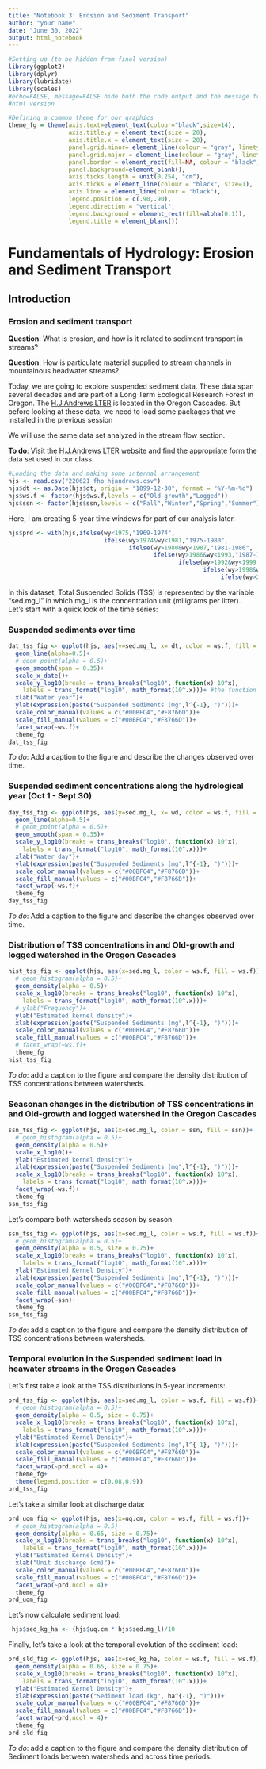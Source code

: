 ```yaml
---
title: "Notebook 3: Erosion and Sediment Transport"
author: "your name"
date: "June 30, 2022"
output: html_notebook
---
```


```r
#Setting up (to be hidden from final version)
library(ggplot2)
library(dplyr)
library(lubridate)
library(scales)
#echo=FALSE, message=FALSE hide both the code output and the message from the 
#html version
```

```r
#Defining a common theme for our graphics
theme_fg = theme(axis.text=element_text(colour="black",size=14),
                 axis.title.y = element_text(size = 20),
                 axis.title.x = element_text(size = 20),
                 panel.grid.minor= element_line(colour = "gray", linetype = "dotted"), 
                 panel.grid.major = element_line(colour = "gray", linetype = "dashed"),
                 panel.border = element_rect(fill=NA, colour = "black", size=1),
                 panel.background=element_blank(),
                 axis.ticks.length = unit(0.254, "cm"),
                 axis.ticks = element_line(colour = "black", size=1), 
                 axis.line = element_line(colour = "black"),
                 legend.position = c(.90,.90),
                 legend.direction = "vertical",
                 legend.background = element_rect(fill=alpha(0.1)),
                 legend.title = element_blank())
```
 

# Fundamentals of Hydrology: Erosion and Sediment Transport

## Introduction

### Erosion and sediment transport

**Question**: What is erosion, and how is it related to sediment transport in streams? 

**Question**: How is particulate material supplied to stream channels in mountainous headwater streams?

Today, we are going to explore suspended sediment data. These data span several decades and are part of a Long Term Ecological Research Forest in Oregon. The [H.J.Andrews LTER](https://andrewsforest.oregonstate.edu/) is located in the Oregon Cascades. But before looking at these data, we need to load some packages that we installed in the previous session

We will use the same data set analyzed in the stream flow section.

**To do**: Visit the [H.J.Andrews LTER](https://andrewsforest.oregonstate.edu/) website and find the appropriate form the data set used in our class. 

```r
#Loading the data and making some internal arrangement
hjs <- read.csv("220621_fho_hjandrews.csv")
hjs$dt <- as.Date(hjs$dt, origin = "1899-12-30", format = "%Y-%m-%d")
hjs$ws.f <- factor(hjs$ws.f,levels = c("Old-growth","Logged"))
hjs$ssn <- factor(hjs$ssn,levels = c("Fall","Winter","Spring","Summer"))
```

Here, I am creating 5-year time windows for part of our analysis later.

```r
hjs$prd <- with(hjs,ifelse(wy<1975,"1969-1974",
                           ifelse(wy>1974&wy<1981,"1975-1980",
                                  ifelse(wy>1980&wy<1987,"1981-1986",
                                         ifelse(wy>1986&wy<1993,"1987-1992", 
                                                ifelse(wy>1992&wy<1999,"1993-1998",
                                                       ifelse(wy>1998&wy<2005,"1999-2004",
                                                            ifelse(wy>2004&wy<2011,"2005-2010","2011+"))))))))
```

In this dataset, Total Suspended Solids (TSS) is represented by the variable "sed.mg_l" in which mg_l is the concentration unit (miligrams per litter). Let's start with a quick look of the time series:

### Suspended sediments over time

```r
dat_tss_fig <- ggplot(hjs, aes(y=sed.mg_l, x= dt, color = ws.f, fill = ws.f))+
  geom_line(alpha=0.5)+
  # geom_point(alpha = 0.5)+
  geom_smooth(span = 0.35)+
  scale_x_date()+
  scale_y_log10(breaks = trans_breaks("log10", function(x) 10^x),
    labels = trans_format("log10", math_format(10^.x)))+ #the function trans_breaks comes with the package scales
  xlab("Water year")+
  ylab(expression(paste("Suspended Sediments (mg",l^{-1}, ")")))+
  scale_color_manual(values = c("#00BFC4","#F8766D"))+
  scale_fill_manual(values = c("#00BFC4","#F8766D"))+
  facet_wrap(~ws.f)+
  theme_fg
dat_tss_fig
```

*To do*: Add a caption to the figure and describe the changes observed over time.

### Suspended sediment concentrations along the hydrological year (Oct 1 - Sept 30)

```r
day_tss_fig <- ggplot(hjs, aes(y=sed.mg_l, x= wd, color = ws.f, fill = ws.f))+
  geom_line(alpha=0.5)+
  # geom_point(alpha = 0.5)+
  geom_smooth(span = 0.35)+
  scale_y_log10(breaks = trans_breaks("log10", function(x) 10^x),
    labels = trans_format("log10", math_format(10^.x)))+
  xlab("Water day")+
  ylab(expression(paste("Suspended Sediments (mg",l^{-1}, ")")))+
  scale_color_manual(values = c("#00BFC4","#F8766D"))+
  scale_fill_manual(values = c("#00BFC4","#F8766D"))+
  facet_wrap(~ws.f)+
  theme_fg
day_tss_fig
```

*To do*: Add a caption to the figure and describe the changes observed over time.

### Distribution of TSS concentrations in and Old-growth and logged watershed in the Oregon Cascades

```r
hist_tss_fig <- ggplot(hjs, aes(x=sed.mg_l, color = ws.f, fill = ws.f))+
  # geom_histogram(alpha = 0.5)+
  geom_density(alpha = 0.5)+
  scale_x_log10(breaks = trans_breaks("log10", function(x) 10^x),
    labels = trans_format("log10", math_format(10^.x)))+
  # ylab("Frequency")+
  ylab("Estimated kernel density")+
  xlab(expression(paste("Suspended Sediments (mg",l^{-1}, ")")))+
  scale_color_manual(values = c("#00BFC4","#F8766D"))+
  scale_fill_manual(values = c("#00BFC4","#F8766D"))+
  # facet_wrap(~ws.f)+
  theme_fg
hist_tss_fig
```

*To do*: add a caption to the figure and compare the density distribution of TSS concentrations between watersheds.

### Seasonan changes in the distribution of TSS concentrations in and Old-growth and logged watershed in the Oregon Cascades

```r
ssn_tss_fig <- ggplot(hjs, aes(x=sed.mg_l, color = ssn, fill = ssn))+
  # geom_histogram(alpha = 0.5)+
  geom_density(alpha = 0.5)+
  scale_x_log10()+
  ylab("Estimated kernel density")+
  xlab(expression(paste("Suspended Sediments (mg",l^{-1}, ")")))+
  scale_x_log10(breaks = trans_breaks("log10", function(x) 10^x),
    labels = trans_format("log10", math_format(10^.x)))+
  facet_wrap(~ws.f)+
  theme_fg
ssn_tss_fig
```

Let's compare both watersheds season by season

```r
ssn_tss_fig <- ggplot(hjs, aes(x=sed.mg_l, color = ws.f, fill = ws.f))+
  # geom_histogram(alpha = 0.5)+
  geom_density(alpha = 0.5, size = 0.75)+
  scale_x_log10(breaks = trans_breaks("log10", function(x) 10^x),
    labels = trans_format("log10", math_format(10^.x)))+
  ylab("Estimated Kernel Density")+
  xlab(expression(paste("Suspended Sediments (mg",l^{-1}, ")")))+
  scale_color_manual(values = c("#00BFC4","#F8766D"))+
  scale_fill_manual(values = c("#00BFC4","#F8766D"))+
  facet_wrap(~ssn)+
  theme_fg
ssn_tss_fig
```

*To do*: add a caption to the figure and compare the density distribution of TSS concentrations between watersheds.

### Temporal evolution in the Suspended sediment load in heawater streams in the Oregon Cascades

Let's first take a look at the TSS distributions in 5-year increments:


```r
prd_tss_fig <- ggplot(hjs, aes(x=sed.mg_l, color = ws.f, fill = ws.f))+
  # geom_histogram(alpha = 0.5)+
  geom_density(alpha = 0.5, size = 0.75)+
  scale_x_log10(breaks = trans_breaks("log10", function(x) 10^x),
    labels = trans_format("log10", math_format(10^.x)))+
  ylab("Estimated Kernel Density")+
  xlab(expression(paste("Suspended Sediments (mg",l^{-1}, ")")))+
  scale_color_manual(values = c("#00BFC4","#F8766D"))+
  scale_fill_manual(values = c("#00BFC4","#F8766D"))+
  facet_wrap(~prd,ncol = 4)+
  theme_fg+
  theme(legend.position = c(0.08,0.9))
prd_tss_fig
```

Let's take a similar look at discharge data:


```r
prd_uqm_fig <- ggplot(hjs, aes(x=uq.cm, color = ws.f, fill = ws.f))+
  # geom_histogram(alpha = 0.5)+
  geom_density(alpha = 0.65, size = 0.75)+
  scale_x_log10(breaks = trans_breaks("log10", function(x) 10^x),
    labels = trans_format("log10", math_format(10^.x)))+
  ylab("Estimated Kernel Density")+
  xlab("Unit discharge (cm)")+
  scale_color_manual(values = c("#00BFC4","#F8766D"))+
  scale_fill_manual(values = c("#00BFC4","#F8766D"))+
  facet_wrap(~prd,ncol = 4)+
  theme_fg
prd_uqm_fig
```
 
 Let's now calculate sediment load:
 
```r
 hjs$sed_kg_ha <- (hjs$uq.cm * hjs$sed.mg_l)/10
```
 
Finally, let's take a look at the temporal evolution of the sediment load:


```r
prd_sld_fig <- ggplot(hjs, aes(x=sed_kg_ha, color = ws.f, fill = ws.f))+
  geom_density(alpha = 0.65, size = 0.75)+
  scale_x_log10(breaks = trans_breaks("log10", function(x) 10^x),
    labels = trans_format("log10", math_format(10^.x)))+
  ylab("Estimated Kernel Density")+
  xlab(expression(paste("Sediment load (kg", ha^{-1}, ")")))+
  scale_color_manual(values = c("#00BFC4","#F8766D"))+
  scale_fill_manual(values = c("#00BFC4","#F8766D"))+
  facet_wrap(~prd,ncol = 4)+
  theme_fg
prd_sld_fig
```

 *To do*: add a caption to the figure and compare the density distribution of Sediment loads between watersheds and across time periods.